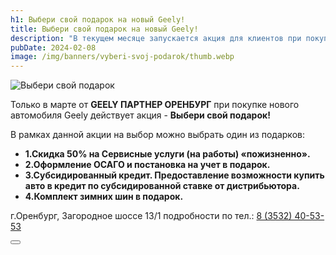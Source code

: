 ```yaml
---
h1: Выбери свой подарок на новый Geely!
title: Выбери свой подарок на новый Geely!
description: "В текущем месяце запускается акция для клиентов при покупке автомобилей Geely «Выбери свой подарок!»"
pubDate: 2024-02-08
image: /img/banners/vyberi-svoj-podarok/thumb.webp
---
```


<img src="/img/banners/vyberi-svoj-podarok/image.webp" alt="Выбери свой подарок" class="w-full" />
<br/>

Только в марте от **GEELY ПАРТНЕР ОРЕНБУРГ** при покупке нового автомобиля Geely действует акция - **Выбери свой подарок!**

В рамках данной акции на выбор можно выбрать один из подарков:

+ **1.Скидка 50% на Сервисные услуги (на работы) «пожизненно».**
+ **2.Оформление ОСАГО и постановка на учет в подарок.**
+ **3.Субсидированный кредит. Предоставление возможности купить авто в кредит по субсидированной ставке от дистрибьютора.**
+ **4.Комплект зимних шин в подарок.**

г.Оренбург, Загородное шоссе 13/1 подробности по тел.: [8 (3532) 40-53-53](tel:+73532405353)

<div class="flex justify-center mt-10 mb-5">
    <Button 
        classes="popup-link block !px-4 xl:!px-8 !py-2 xl:!py-3 !text-white !no-underline" 
        url="#common-modal" 
        title="Подробнее"
        dataTitle="Выбери свой подарок на новый Geely!"
        dataFormName="Подробнее. Выбери свой подарок на новый Geely!"
    />
</div>